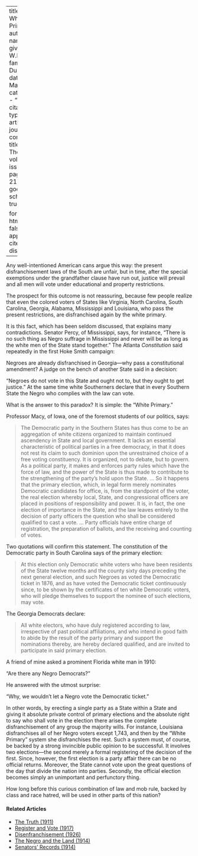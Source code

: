 
---
title: 'The White Primary'
author:
  - name:
      given: W.E.B.
      family: Du Bois
date: Mar. 1911
categories: 
  - ""
citation: 
  type: article-journal
  container-title: The Crisis
  volume: 1
  issue: 5
  page: 20--21
google-scholar: true

format:
  html:
    toc: false
    appendix-cite-as: display
---



Any well-intentioned American cans argue this way: the present disfranchisement laws of the South are unfair, but in time, after the special exemptions under the grandfather clause have run out, justice will prevail and all men will vote under educational and property restrictions. 

The prospect for this outcome is not reassuring, because few people realize that even the colored voters of States like Virginia, North Carolina, South Carolina, Georgia, Alabama, Mississippi and Louisiana, who pass the present restrictions, are disfranchised again by the white primary. 

It is this fact, which has been seldom discussed, that explains many contradictions. Senator Percy, of Mississippi, says, for instance, "There is no such thing as Negro suffrage in Mississippi and never will be as long as the white men of the State stand together." The Atlanta *Constitution* said repeatedly in the first Hoke Smith campaign: 

Negroes are already disfranchised in Georgia---why pass a constitutional amendment? A judge on the bench of another State said in a decision: 

"Negroes do not vote in this State and ought not to, but they ought to get justice." At the same time white Southerners declare that in every Southern State the Negro who complies with the law can vote. 

What is the answer to this paradox? It is simple: the "White Primary." 

Professor Macy, of Iowa, one of the foremost students of our politics, says: 

> The Democratic party in the Southern States has thus come to be an aggregation of white citizens organized to maintain continued ascendency in State and local government. It lacks an essential characteristic of political parties in a free democracy, in that it does not rest its claim to such dominion upon the unrestrained choice of a free voting constituency. It is organized, not to debate, but to govern. As a political party, it makes and enforces party rules which have the force of law, and the power of the State is thus made to contribute to the strengthening of the party's hold upon the State. … So it happens that the primary election, which, in legal form merely nominates Democratic candidates for office, is, from the standpoint of the voter, the real election whereby local, State, and congressional officers are placed in positions of responsibility and power. It is, in fact, the one election of importance in the State, and the law leaves entirely to the decision of party officers the question who shall be considered qualified to cast a vote. … Party officials have entire charge of registration, the preparation of ballots, and the receiving and counting of votes.

Two quotations will confirm this statement. The constitution of the Democratic party in South Carolina says of the primary election: 

> At this election only Democratic white voters who have been residents of the State twelve months and the county sixty days preceding the next general election, and such Negroes as voted the Democratic ticket in 1876, and as have voted the Democratic ticket continuously since, to be shown by the certificates of ten white Democratic voters, who will pledge themselves to support the nominee of such elections, may vote.

The Georgia Democrats declare: 

> All white electors, who have duly registered according to law, irrespective of past political affiliations, and who intend in good faith to abide by the result of the party primary and support the nominations thereby, are hereby declared qualified, and are invited to participate in said primary election.

A friend of mine asked a prominent Florida white man in 1910: 

"Are there any Negro Democrats?" 

He answered with the utmost surprise: 

"Why, we wouldn't let a Negro vote the Democratic ticket." 

In other words, by erecting a single party as a State within a State and giving it absolute private control of primary elections and the absolute right to say who shall vote in the election there arises the complete disfranchisement of any group the majority wills. For instance, Louisiana disfranchises all of her Negro voters except 1,743, and then by the "White Primary" system she disfranchises the rest. Such a system must, of course, be backed by a strong invincible public opinion to be successful. It involves two elections---the second merely a formal registering of the decision of the first. Since, however, the first election is a party affair there can be no official returns. Moreover, the State cannot vote upon the great questions of the day that divide the nation into parties. Secondly, the official election becomes simply an unimportant and perfunctory thing. 

How long before this curious combination of law and mob rule, backed by class and race hatred, will be used in other parts of this nation?

<!-- Similar articles start here -->
<div  class="clear-wrap"></div>

#### Related Articles

* [The Truth (1911)](/Volumes/01/03/truth.html)
* [Register and Vote (1917)](/Volumes/14/01/register_and_vote.html)
* [Disenfranchisement (1926)](/Volumes/32/01/disenfranchisement.html)
* [The Negro and the Land (1914)](/Volumes/07/04/negro_land.html)
* [Senators' Records (1914)](/Volumes/08/02/senators_records.html)

<!-- Similar articles end here -->